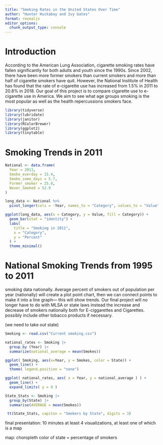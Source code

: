 ```yaml
---
title: "Smoking Rates in the United States Over Time"
author: "Hunter Huckabay and Ivy Gates"
format: revealjs
editor_options: 
  chunk_output_type: console
---
```


# Introduction 
According to the American Lung Association, cigarette smoking rates have fallen significantly for both adults and youth since the 1990s. Since 2002, there have been more former smokers than current smokers and more than half of cigarette smokers have quit. However, the National Institute of Health has found that the rate of e-cigarette use has increased from 1.5% in 2011 to 20.8% in 2018. Our goal of this project is to compare cigarette use to e-cigarette use in America. We aim to see what age groups smoking is the most popular as well as the health repercussions smokers face.


```r
library(tidyverse)
library(lubridate)
library(janitor)
library(RColorBrewer)
library(ggplot2)
library(tinytable)
```


# Smoking Trends in 2011

```r
National <- data.frame(
  Year = 2011,
  Smoke_everday = 15.4,
  Smoke_some_days = 5.7,
  Former_smoker = 25.0,
  Never_Smoked = 52.9
)

long_data <- National %>%
  pivot_longer(cols = -Year, names_to = "Category", values_to = "Value")

ggplot(long_data, aes(x = Category, y = Value, fill = Category)) +
  geom_bar(stat = "identity") +
  labs(
    title = "Smoking in 2011",
    x = "Category",
    y = "Percent"
  ) +
  theme_minimal()
```



# National Smoking Trends from 1995 to 2011
smoking data nationally. 
Average  percent of smokers out of population per year (nationally) will create a plot point chart, then we can connect points to make it into a line graph— this will show trends. 
Our final project will no longer have to do with MLSA or state laws
instead the increase and decrease of smokers nationally both for E-ciggarettes and Cigarettes. 
possibly include other tobacco products if necessary. 



(we need to take out state)

```r
Smoking <- read.csv("Current smoking.csv")

national_rates <- Smoking |> 
  group_by (Year) |> 
  summarize(national_average = mean(Smokes))

ggplot( Smoking, aes(x=Year, y = Smokes, color = State)) + 
  geom_line() +
  theme( legend.position = "none")

ggplot( national_rates, aes( x = Year, y = national_average ) ) +
  geom_line() +
  expand_limits( y = 0 )

```

```r
State_Stats <- Smoking |>
  group_by(State) |>
  summarise(AVERAGE = mean(Smokes))

 tt(State_Stats, capiton = "Smokers by State", digits = 3)

```

final presentation: 10 minutes
at least 4 visualizations, at least one of which is a map

map: choropleth color of state = percentage of smokers



